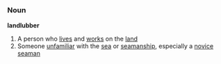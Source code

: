 =={{En}}==
===Noun===
'''landlubber'''
#A person who [[live]]s and [[work]]s on the [[land]]
#Someone [[unfamiliar]] with the [[sea]] or [[seamanship]], especially a [[novice]] [[seaman]]